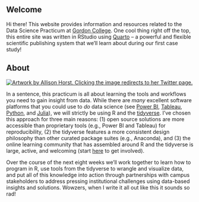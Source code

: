 ## Welcome

Hi there! This website provides information and resources related to the Data Science Practicum at [Gordon College](https://www.gordon.edu). One cool thing right off the top, this entire site was written in RStudio using [Quarto](https://quarto.org/docs/websites/) -- a powerful and flexible scientific publishing system that we'll learn about during our first case study!

## About

[![*Artwork by Allison Horst. Clicking the image redirects to her Twitter page.*](_images/horst_tidyverse.jpg)](https://twitter.com/allison_horst)

In a sentence, this practicum is all about learning the tools and workflows you need to gain insight from data. While there are *many* excellent software platforms that you could use to *do* data science (see [Power BI](https://powerbi.microsoft.com/en-ca/what-is-power-bi/), [Tableau](https://www.tableau.com/why-tableau/what-is-tableau), [Python](https://wesmckinney.com/book/), and [Julia](https://juliadatascience.io)), we will strictly be using R and the [tidyverse](https://www.tidyverse.org). I've chosen this approach for three main reasons: (1) open source solutions are more accessible than proprietary tools (e.g., Power BI and Tableau) for reproducibility, (2) the tidyverse features a more consistent design philosophy than other curated package suites (e.g., Anaconda), and (3) the online learning community that has assembled around R and the tidyverse is large, active, and welcoming (start [here](https://twitter.com/r4dscommunity?lang=en) to get involved).

Over the course of the next eight weeks we'll work together to learn how to program in R, use tools from the tidyverse to wrangle and visualize data, and put all of this knowledge into action through partnerships with campus stakeholders to address pressing institutional challenges using data-based insights and solutions. Wowzers, when I write it all out like this it sounds so rad!
